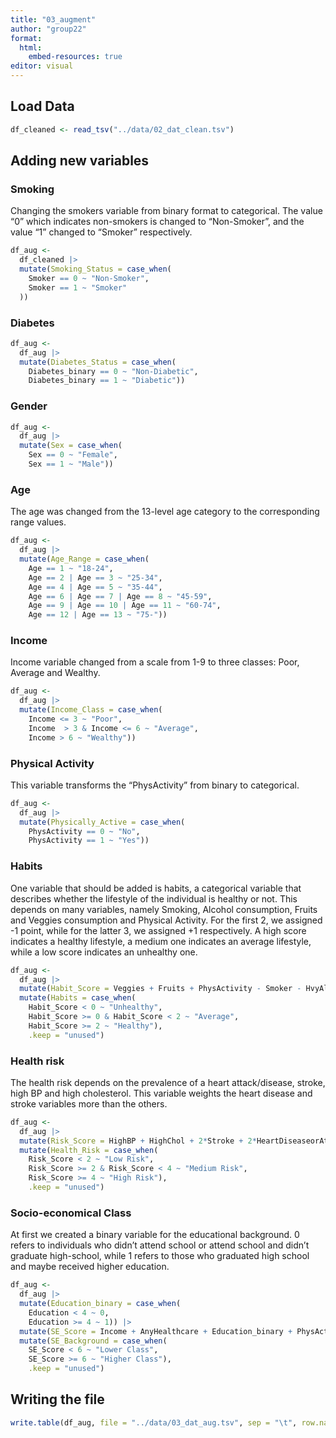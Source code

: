 ```yaml
---
title: "03_augment"
author: "group22"
format:
  html:
    embed-resources: true
editor: visual
---
```


## Load Data

```r
df_cleaned <- read_tsv("../data/02_dat_clean.tsv")
```

## Adding new variables

### Smoking

Changing the smokers variable from binary format to categorical. The value "0" which indicates non-smokers is changed to "Non-Smoker", and the value "1" changed to "Smoker" respectively.

```r
df_aug <-
  df_cleaned |> 
  mutate(Smoking_Status = case_when(
    Smoker == 0 ~ "Non-Smoker",
    Smoker == 1 ~ "Smoker"
  ))
```

### Diabetes

```r
df_aug <-
  df_aug |> 
  mutate(Diabetes_Status = case_when(
    Diabetes_binary == 0 ~ "Non-Diabetic",
    Diabetes_binary == 1 ~ "Diabetic"))
```

### Gender

```r
df_aug <-
  df_aug |> 
  mutate(Sex = case_when(
    Sex == 0 ~ "Female",
    Sex == 1 ~ "Male"))
```

### Age

The age was changed from the 13-level age category to the corresponding range values.

```r
df_aug <-
  df_aug |> 
  mutate(Age_Range = case_when(
    Age == 1 ~ "18-24",
    Age == 2 | Age == 3 ~ "25-34",
    Age == 4 | Age == 5 ~ "35-44",
    Age == 6 | Age == 7 | Age == 8 ~ "45-59",
    Age == 9 | Age == 10 | Age == 11 ~ "60-74",
    Age == 12 | Age == 13 ~ "75-"))
```

### Income

Income variable changed from a scale from 1-9 to three classes: Poor, Average and Wealthy.

```r
df_aug <-
  df_aug |> 
  mutate(Income_Class = case_when(
    Income <= 3 ~ "Poor",
    Income  > 3 & Income <= 6 ~ "Average",
    Income > 6 ~ "Wealthy"))
```

### Physical Activity

This variable transforms the "PhysActivity" from binary to categorical.

```r
df_aug <-
  df_aug |> 
  mutate(Physically_Active = case_when(
    PhysActivity == 0 ~ "No",
    PhysActivity == 1 ~ "Yes"))
```

### Habits

One variable that should be added is habits, a categorical variable that describes whether the lifestyle of the individual is healthy or not. This depends on many variables, namely Smoking, Alcohol consumption, Fruits and Veggies consumption and Physical Activity. For the first 2, we assigned -1 point, while for the latter 3, we assigned +1 respectively. A high score indicates a healthy lifestyle, a medium one indicates an average lifestyle, while a low score indicates an unhealthy one.

```r
df_aug <-
  df_aug |> 
  mutate(Habit_Score = Veggies + Fruits + PhysActivity - Smoker - HvyAlcoholConsump) |> 
  mutate(Habits = case_when(
    Habit_Score < 0 ~ "Unhealthy",
    Habit_Score >= 0 & Habit_Score < 2 ~ "Average",
    Habit_Score >= 2 ~ "Healthy"),
    .keep = "unused")
```

### Health risk

The health risk depends on the prevalence of a heart attack/disease, stroke, high BP and high cholesterol. This variable weights the heart disease and stroke variables more than the others.

```r
df_aug <-
  df_aug |> 
  mutate(Risk_Score = HighBP + HighChol + 2*Stroke + 2*HeartDiseaseorAttack) |> 
  mutate(Health_Risk = case_when(
    Risk_Score < 2 ~ "Low Risk",
    Risk_Score >= 2 & Risk_Score < 4 ~ "Medium Risk",
    Risk_Score >= 4 ~ "High Risk"),
    .keep = "unused")
```

### Socio-economical Class

At first we created a binary variable for the educational background. 0 refers to individuals who didn't attend school or attend school and didn't graduate high-school, while 1 refers to those who graduated high school and maybe received higher education.

```r
df_aug <-
  df_aug |> 
  mutate(Education_binary = case_when(
    Education < 4 ~ 0,
    Education >= 4 ~ 1)) |> 
  mutate(SE_Score = Income + AnyHealthcare + Education_binary + PhysActivity) |> 
  mutate(SE_Background = case_when(
    SE_Score < 6 ~ "Lower Class",
    SE_Score >= 6 ~ "Higher Class"),
    .keep = "unused")
```

## Writing the file

```r
write.table(df_aug, file = "../data/03_dat_aug.tsv", sep = "\t", row.names = FALSE)
```
